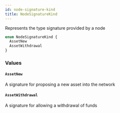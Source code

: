 ```yaml
---
id: node-signature-kind
title: NodeSignatureKind
---
```



Represents the type signature provided by a node

```graphql
enum NodeSignatureKind {
  AssetNew
  AssetWithdrawal
}
```


### Values

#### `AssetNew` 

A signature for proposing a new asset into the network


#### `AssetWithdrawal` 

A signature for allowing a withdrawal of funds




